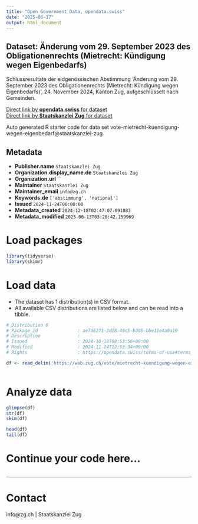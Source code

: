 ```yaml
---
title: "Open Government Data, opendata.swiss"
date: "2025-06-17"
output: html_document
---
```


## Dataset: Änderung vom 29. September 2023 des Obligationenrechts (Mietrecht: Kündigung wegen Eigenbedarfs)

Schlussresultate der eidgenössischen Abstimmung 'Änderung vom 29. September 2023 des Obligationenrechts (Mietrecht: Kündigung wegen Eigenbedarfs)', 24. November 2024, Kanton Zug, aufgeschlüsselt nach Gemeinden.

[Direct link by **opendata.swiss** for dataset](https://opendata.swiss/de/dataset/anderung-vom-29-september-2023-des-obligationenrechts-mietrecht-kundigung-wegen-eigenbedarfs)<br>
[Direct link by **Staatskanzlei Zug** for dataset](https://wab.zug.ch/vote/mietrecht-kuendigung-wegen-eigenbedarf/data)

Auto generated R starter code for data set vote-mietrecht-kuendigung-wegen-eigenbedarf@staatskanzlei-zug.

## Metadata

- **Publisher.name** `Staatskanzlei Zug`
- **Organization.display_name.de** `Staatskanzlei Zug`
- **Organization.url** ``
- **Maintainer** `Staatskanzlei Zug`
- **Maintainer_email** `info@zg.ch`
- **Keywords.de** `['abstimmung', 'national']`
- **Issued** `2024-11-24T00:00:00`
- **Metadata_created** `2024-12-18T02:47:07.091883`
- **Metadata_modified** `2025-06-13T03:20:42.159969`


# Load packages

```r

library(tidyverse)
library(skimr)

```

# Load data

-   The dataset has 1 distribution(s) in CSV format.
-   All available CSV distributions are listed below and can be read into a tibble.

```r

# Distribution 0
# Package_id               : ae7d6271-3d18-40c5-b305-bbe11e4a0a19
# Description              : 
# Issued                   : 2024-10-18T08:53:56+00:00
# Modified                 : 2024-11-24T12:53:34+00:00
# Rights                   : https://opendata.swiss/terms-of-use#terms_by

df <- read_delim('https://wab.zug.ch/vote/mietrecht-kuendigung-wegen-eigenbedarf/data-csv')



```

# Analyze data

```r

glimpse(df)
str(df)
skim(df)

head(df)
tail(df)

```

# Continue your code here...

```r

```

------------------------------------------------------------------------

# Contact

info@zg.ch | Staatskanzlei Zug
